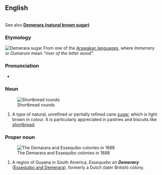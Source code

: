 {{also|demerara}}
==English==
{{wikipedia}}</br>See also '''[[:w:Natural brown sugar|Demerara (natural brown sugar)]]'''

===Etymology===
[[File:Demerara sugar-1.JPG|right|thumb|Demerara sugar]]
From one of the [[:w:Arawakan languages|Arawakan languages]], where ''Immenary'' or ''Dumaruni'' mean ''“river of the letter wood”''.

===Pronunciation===
* {{a|UK}} {{IPA|/dɛməˈɹeəɹə/}}

===Noun===
{{en-noun}}
[[File:Shortbreadrounds.jpg|right|thumb|Shortbread rounds]]

# A type of natural, unrefined or partially refined cane [[sugar]], which is light brown in colour. It is particularly appreciated in pastries and biscuits like [[:w:Shortbread|shortbread]].

===Proper noun===
{{en-proper noun}}
[[File:Dutch colonies Guyana.png|right|thumb|The Demarara and Essequibo colonies in 1888]]

# A region of Guyana in South America, ''Essequebo en '''Demerary''''' ([[:w:Demerara|Essequibo and Demerara]]), formerly a Dutch (later British) colony.